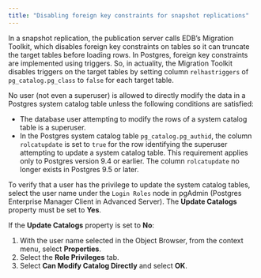 ```yaml
---
title: "Disabling foreign key constraints for snapshot replications"
---
```


<div id="disable_foreign_key_constraints_for_snapshot_replication" class="registered_link"></div>

In a snapshot replication, the publication server calls EDB’s Migration Toolkit, which disables foreign key constraints on tables so it can truncate the target tables before loading rows. In Postgres, foreign key constraints are implemented using triggers. So, in actuality, the Migration Toolkit disables triggers on the target tables by setting column `relhastriggers` of `pg_catalog.pg_class` to `false` for each target table.

No user (not even a superuser) is allowed to directly modify the data in a Postgres system catalog table unless the following conditions are satisfied:

-   The database user attempting to modify the rows of a system catalog table is a superuser.
-   In the Postgres system catalog table `pg_catalog.pg_authid`, the column `rolcatupdate` is set to `true` for the row identifying the superuser attempting to update a system catalog table. This requirement applies only to Postgres version 9.4 or earlier. The column `rolcatupdate` no longer exists in Postgres 9.5 or later.

To verify that a user has the privilege to update the system catalog tables, select the user name under the `Login Roles` node in pgAdmin (Postgres Enterprise Manager Client in Advanced Server). The **Update Catalogs** property must be set to **Yes**.

If the **Update Catalogs** property is set to **No**:

1.  With the user name selected in the Object Browser, from the context menu, select **Properties**. 
1.  Select the **Role Privileges** tab.
1.  Select **Can Modify Catalog Directly** and select **OK**.
